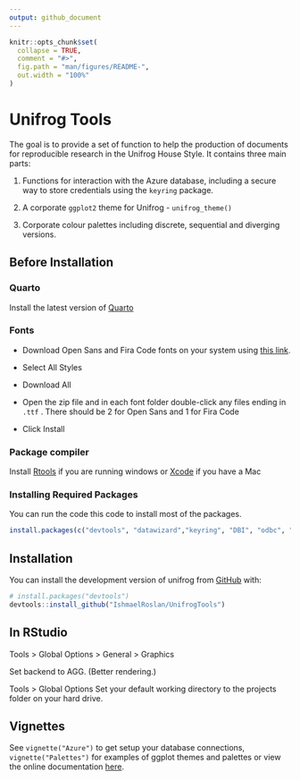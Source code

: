 ```yaml
---
output: github_document
---
```


<!-- README.md is generated from README.Rmd. Please edit that file -->

```r
knitr::opts_chunk$set(
  collapse = TRUE,
  comment = "#>",
  fig.path = "man/figures/README-",
  out.width = "100%"
)
```

# Unifrog Tools

<!-- badges: start -->

<!-- badges: end -->

The goal is to provide a set of function to help the production of documents for reproducible research in the Unifrog House Style. It contains three main parts:

1.  Functions for interaction with the Azure database, including a secure way to store credentials using the `keyring` package.

2.  A corporate `ggplot2` theme for Unifrog - `unifrog_theme()`

3.  Corporate colour palettes including discrete, sequential and diverging versions.

## Before Installation

### Quarto

Install the latest version of [Quarto](https://quarto.org/docs/get-started/)

### Fonts

-   Download Open Sans and Fira Code fonts on your system using [this link](https://fonts.google.com/share?selection.family=Fira%20Code:wght@300%7COpen%20Sans:ital,wght@0,300;0,400;0,500;0,600;0,700;0,800;1,300;1,400;1,500;1,600;1,700;1,800).

-   Select All Styles

-   Download All

-   Open the zip file and in each font folder double-click any files ending in `.ttf` . There should be 2 for Open Sans and 1 for Fira Code

-   Click Install

### Package compiler

Install [Rtools](https://cran.r-project.org/bin/windows/Rtools/rtools42/files/rtools42-5355-5357.exe) if you are running windows or [Xcode](https://developer.apple.com/xcode/) if you have a Mac


### Installing Required Packages

You can run the code this code to install most of the packages.

```r
install.packages(c("devtools", "datawizard","keyring", "DBI", "odbc", "ggtext", "glue", "ragg","tidyverse","insight","unikn"))
```

##  Installation

You can install the development version of unifrog from [GitHub](https://github.com/IshmaelRoslan/UnifrogTools) with:

``` r
# install.packages("devtools")
devtools::install_github("IshmaelRoslan/UnifrogTools")
```

## In RStudio

Tools \> Global Options \> General \> Graphics

Set backend to AGG. (Better rendering.)


Tools \> Global Options 
Set your default working directory to the projects folder on your hard drive.

## Vignettes

See `vignette("Azure")`  to get setup your database connections, `vignette("Palettes")` for examples of ggplot themes and palettes or view the online documentation [here](https://ishmaelroslan.github.io/UnifrogTools/).
